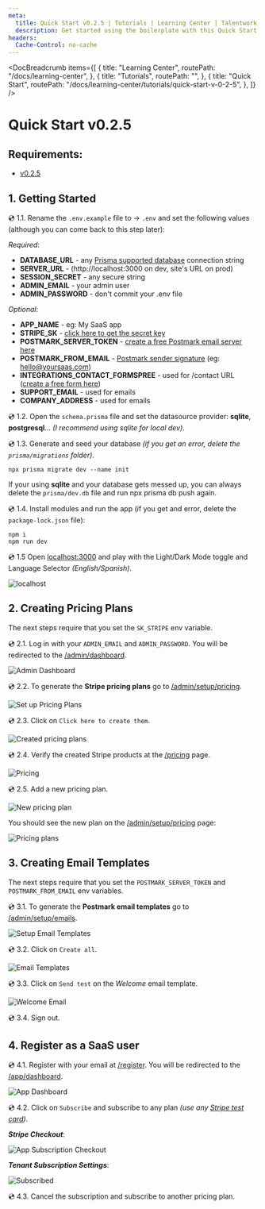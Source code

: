 ```yaml
---
meta:
  title: Quick Start v0.2.5 | Tutorials | Learning Center | Talentwork
  description: Get started using the boilerplate with this Quick Start tutorial
headers:
  Cache-Control: no-cache
---
```



<DocBreadcrumb
  items={[
    {
      title: "Learning Center",
      routePath: "/docs/learning-center",
    },
    {
      title: "Tutorials",
      routePath: "",
    },
    {
      title: "Quick Start",
      routePath:
        "/docs/learning-center/tutorials/quick-start-v-0-2-5",
    },
  ]}
/>

# Quick Start v0.2.5

## Requirements:

- [v0.2.5](https://github.com/AlexandroMtzG/saasrock/releases/tag/0.2.5)

## 1. Getting Started

💿 1.1. Rename the `.env.example` file to &rarr; `.env` and set the following values (although you can come back to this step later):

_Required_:

- **DATABASE_URL** - any [Prisma supported database](https://www.prisma.io/docs/reference/database-reference/supported-databases) connection string
- **SERVER_URL** - (http://localhost:3000 on dev, site's URL on prod)
- **SESSION_SECRET** - any secure string
- **ADMIN_EMAIL** - your admin user
- **ADMIN_PASSWORD** - don't commit your .env file

_Optional_:

- **APP_NAME** - eg: My SaaS app
- **STRIPE_SK** - [click here to get the secret key](https://dashboard.stripe.com/test/developers)
- **POSTMARK_SERVER_TOKEN** - [create a free Postmark email server here](https://account.postmarkapp.com/servers)
- **POSTMARK_FROM_EMAIL** - [Postmark sender signature](https://account.postmarkapp.com/signature_domains) (eg: hello@yoursaas.com)
- **INTEGRATIONS_CONTACT_FORMSPREE** - used for /contact URL ([create a free form here](https://formspree.io/forms))
- **SUPPORT_EMAIL** - used for emails
- **COMPANY_ADDRESS** - used for emails

💿 1.2. Open the `schema.prisma` file and set the datasource provider: **sqlite**, **postgresql**... _(I recommend using sqlite for local dev)_.

💿 1.3. Generate and seed your database _(if you get an error, delete the `prisma/migrations` folder)_.

```
npx prisma migrate dev --name init
```

If your using **sqlite** and your database gets messed up, you can always delete the `prisma/dev.db` file and run npx prisma db push again.

💿 1.4. Install modules and run the app (if you get and error, delete the `package-lock.json` file):

```
npm i
npm run dev
```

💿 1.5 Open [localhost:3000](http://localhost:3000) and play with the Light/Dark Mode toggle and Language Selector _(English/Spanish)_.

![localhost](https://yahooder.sirv.com/saasfrontends/remix/tutorials/readme/localhost.png)

## 2. Creating Pricing Plans

The next steps require that you set the `SK_STRIPE` env variable.

💿 2.1. Log in with your `ADMIN_EMAIL` and `ADMIN_PASSWORD`. You will be redirected to the [/admin/dashboard](http://localhost:3000/admin/dashboard).

![Admin Dashboard](https://yahooder.sirv.com/saasfrontends/remix/tutorials/readme/admin-dashboard.png)

💿 2.2. To generate the **Stripe pricing plans** go to [/admin/setup/pricing](http://localhost:3000/admin/setup/pricing).

![Set up Pricing Plans](https://yahooder.sirv.com/saasfrontends/remix/tutorials/readme/admin-setup-pricing.png)

💿 2.3. Click on `Click here to create them`.

![Created pricing plans](https://yahooder.sirv.com/saasfrontends/remix/tutorials/readme/admin-pricing.png)

💿 2.4. Verify the created Stripe products at the [/pricing](http://localhost:3000/pricing) page.

![Pricing](https://yahooder.sirv.com/saasfrontends/remix/tutorials/readme/pricing.png)

💿 2.5. Add a new pricing plan.

![New pricing plan](https://yahooder.sirv.com/saasfrontends/remix/tutorials/readme/admin-pricing-new.png)

You should see the new plan on the [/admin/setup/pricing](http://localhost:3000/admin/setup/pricing) page:

![Pricing plans](https://yahooder.sirv.com/saasfrontends/remix/tutorials/readme/admin-pricing-with-custom.png)

## 3. Creating Email Templates

The next steps require that you set the `POSTMARK_SERVER_TOKEN` and `POSTMARK_FROM_EMAIL` env variables.

💿 3.1. To generate the **Postmark email templates** go to [/admin/setup/emails](http://localhost:3000/admin/setup/emails).

![Setup Email Templates](https://yahooder.sirv.com/saasfrontends/remix/tutorials/readme/admin-setup-emails.png)

💿 3.2. Click on `Create all`.

![Email Templates](https://yahooder.sirv.com/saasfrontends/remix/tutorials/readme/admin-emails.png)

💿 3.3. Click on `Send test` on the _Welcome_ email template.

![Welcome Email](https://yahooder.sirv.com/saasfrontends/remix/tutorials/readme/welcome-email.png)

💿 3.4. Sign out.

## 4. Register as a SaaS user

💿 4.1. Register with your email at [/register](http://localhost:3000/register). You will be redirected to the [/app/dashboard](http://localhost:3000/app/dashboard).

![App Dashboard](https://yahooder.sirv.com/saasfrontends/remix/tutorials/readme/app-dashboard.png)

💿 4.2. Click on `Subscribe` and subscribe to any plan _(use any [Stripe test card](https://stripe.com/docs/testing#cards))_.

**_Stripe Checkout_**:

![App Subscription Checkout](https://yahooder.sirv.com/saasfrontends/remix/tutorials/readme/app-subscription-checkout.png)

**_Tenant Subscription Settings_**:

![Subscribed](https://yahooder.sirv.com/saasfrontends/remix/tutorials/readme/app-subscribed.png)

💿 4.3. Cancel the subscription and subscribe to another pricing plan.

